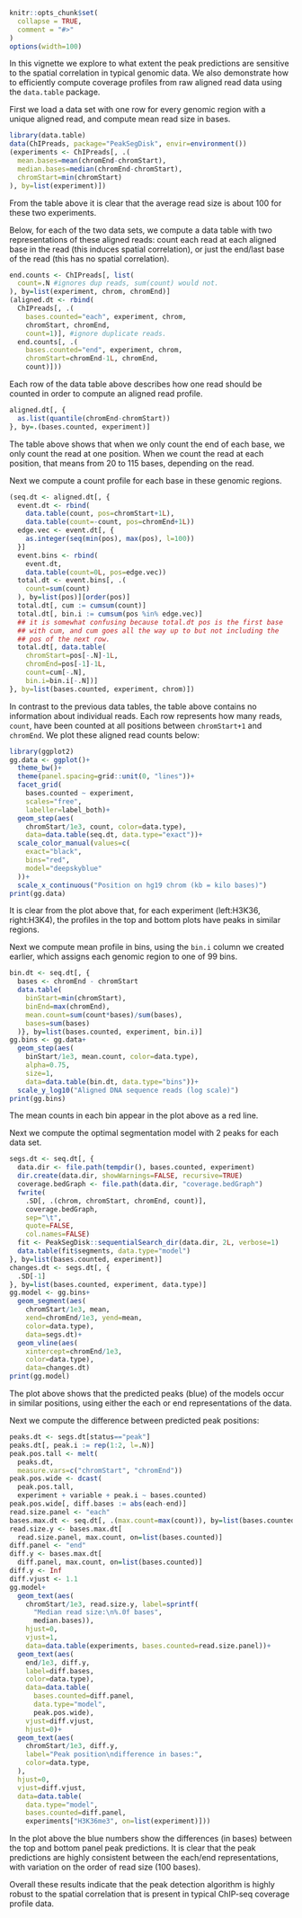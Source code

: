 <!--
%\VignetteEngine{knitr::knitr}
%\VignetteIndexEntry{Spatial correlation}
-->

```r
knitr::opts_chunk$set(
  collapse = TRUE,
  comment = "#>"
)
options(width=100)
```

In this vignette we explore to what extent the peak predictions are
sensitive to the spatial correlation in typical genomic data. We also
demonstrate how to efficiently compute coverage profiles from raw
aligned read data using the `data.table` package.

First we load a data set with one row for every genomic region with a
unique aligned read, and compute mean read size in bases.

```r
library(data.table)
data(ChIPreads, package="PeakSegDisk", envir=environment())
(experiments <- ChIPreads[, .(
  mean.bases=mean(chromEnd-chromStart),
  median.bases=median(chromEnd-chromStart),
  chromStart=min(chromStart)
), by=list(experiment)])
```

From the table above it is clear that the average read size is about
100 for these two experiments.

Below, for each of the two data sets, we compute a data table with two
representations of these aligned reads: count each read at each
aligned base in the read (this induces spatial correlation), or just
the end/last base of the read (this has no spatial correlation).

```r
end.counts <- ChIPreads[, list(
  count=.N #ignores dup reads, sum(count) would not.
), by=list(experiment, chrom, chromEnd)]
(aligned.dt <- rbind(
  ChIPreads[, .(
    bases.counted="each", experiment, chrom,
    chromStart, chromEnd,
    count=1)], #ignore duplicate reads.
  end.counts[, .(
    bases.counted="end", experiment, chrom,
    chromStart=chromEnd-1L, chromEnd,
    count)]))
```

Each row of the data table above describes how one read should be
counted in order to compute an aligned read profile. 

```r
aligned.dt[, {
  as.list(quantile(chromEnd-chromStart))
}, by=.(bases.counted, experiment)]
```

The table above shows that when we only count the end of each base, we
only count the read at one position. When we count the read at each
position, that means from 20 to 115 bases, depending on the read.

Next we compute a count profile for each base in these genomic
regions.

```r
(seq.dt <- aligned.dt[, {
  event.dt <- rbind(
    data.table(count, pos=chromStart+1L),
    data.table(count=-count, pos=chromEnd+1L))
  edge.vec <- event.dt[, {
    as.integer(seq(min(pos), max(pos), l=100))
  }]
  event.bins <- rbind(
    event.dt,
    data.table(count=0L, pos=edge.vec))
  total.dt <- event.bins[, .(
    count=sum(count)
  ), by=list(pos)][order(pos)]
  total.dt[, cum := cumsum(count)]
  total.dt[, bin.i := cumsum(pos %in% edge.vec)]
  ## it is somewhat confusing because total.dt pos is the first base
  ## with cum, and cum goes all the way up to but not including the
  ## pos of the next row.
  total.dt[, data.table(
    chromStart=pos[-.N]-1L,
    chromEnd=pos[-1]-1L,
    count=cum[-.N],
    bin.i=bin.i[-.N])]
}, by=list(bases.counted, experiment, chrom)])
```

In contrast to the previous data tables, the table above contains no
information about individual reads. Each row represents how many
reads, `count`, have been counted at all positions between
`chromStart+1` and `chromEnd`. We plot these aligned read counts
below:

```r
library(ggplot2)
gg.data <- ggplot()+
  theme_bw()+
  theme(panel.spacing=grid::unit(0, "lines"))+
  facet_grid(
    bases.counted ~ experiment,
    scales="free",
    labeller=label_both)+
  geom_step(aes(
    chromStart/1e3, count, color=data.type),
    data=data.table(seq.dt, data.type="exact"))+
  scale_color_manual(values=c(
    exact="black",
    bins="red",
    model="deepskyblue"
  ))+
  scale_x_continuous("Position on hg19 chrom (kb = kilo bases)")
print(gg.data)
```

It is clear from the plot above that, for each experiment (left:H3K36,
right:H3K4), the profiles in the top and bottom plots have peaks in
similar regions.

Next we compute mean profile in bins, using the `bin.i` column we
created earlier, which assigns each genomic region to one of 99 bins.

```r
bin.dt <- seq.dt[, {
  bases <- chromEnd - chromStart
  data.table(
    binStart=min(chromStart),
    binEnd=max(chromEnd),
    mean.count=sum(count*bases)/sum(bases),
    bases=sum(bases)
  )}, by=list(bases.counted, experiment, bin.i)]
gg.bins <- gg.data+
  geom_step(aes(
    binStart/1e3, mean.count, color=data.type),
    alpha=0.75,
    size=1,
    data=data.table(bin.dt, data.type="bins"))+
  scale_y_log10("Aligned DNA sequence reads (log scale)")
print(gg.bins)
```

The mean counts in each bin appear in the plot above as a red line.

Next we compute the optimal segmentation model with 2 peaks for each
data set.

```r
segs.dt <- seq.dt[, {
  data.dir <- file.path(tempdir(), bases.counted, experiment)
  dir.create(data.dir, showWarnings=FALSE, recursive=TRUE)
  coverage.bedGraph <- file.path(data.dir, "coverage.bedGraph")
  fwrite(
    .SD[, .(chrom, chromStart, chromEnd, count)],
    coverage.bedGraph,
    sep="\t",
    quote=FALSE,
    col.names=FALSE)
  fit <- PeakSegDisk::sequentialSearch_dir(data.dir, 2L, verbose=1)
  data.table(fit$segments, data.type="model")
}, by=list(bases.counted, experiment)]
changes.dt <- segs.dt[, {
  .SD[-1]
}, by=list(bases.counted, experiment, data.type)]
gg.model <- gg.bins+
  geom_segment(aes(
    chromStart/1e3, mean,
    xend=chromEnd/1e3, yend=mean,
    color=data.type),
    data=segs.dt)+
  geom_vline(aes(
    xintercept=chromEnd/1e3,
    color=data.type),
    data=changes.dt)
print(gg.model)
```

The plot above shows that the predicted peaks (blue) of the models
occur in similar positions, using either the each or end
representations of the data.

Next we compute the difference between predicted peak positions:

```r
peaks.dt <- segs.dt[status=="peak"]
peaks.dt[, peak.i := rep(1:2, l=.N)]
peak.pos.tall <- melt(
  peaks.dt,
  measure.vars=c("chromStart", "chromEnd"))
peak.pos.wide <- dcast(
  peak.pos.tall,
  experiment + variable + peak.i ~ bases.counted)
peak.pos.wide[, diff.bases := abs(each-end)]
read.size.panel <- "each"
bases.max.dt <- seq.dt[, .(max.count=max(count)), by=list(bases.counted)]
read.size.y <- bases.max.dt[
  read.size.panel, max.count, on=list(bases.counted)]
diff.panel <- "end"
diff.y <- bases.max.dt[
  diff.panel, max.count, on=list(bases.counted)]
diff.y <- Inf
diff.vjust <- 1.1
gg.model+
  geom_text(aes(
    chromStart/1e3, read.size.y, label=sprintf(
      "Median read size:\n%.0f bases",
      median.bases)),
    hjust=0,
    vjust=1,
    data=data.table(experiments, bases.counted=read.size.panel))+
  geom_text(aes(
    end/1e3, diff.y,
    label=diff.bases,
    color=data.type),
    data=data.table(
      bases.counted=diff.panel,
      data.type="model",
      peak.pos.wide),
    vjust=diff.vjust,
    hjust=0)+
  geom_text(aes(
    chromStart/1e3, diff.y,
    label="Peak position\ndifference in bases:",
    color=data.type,
  ),
  hjust=0,
  vjust=diff.vjust,
  data=data.table(
    data.type="model",
    bases.counted=diff.panel,
    experiments["H3K36me3", on=list(experiment)]))
```

In the plot above the blue numbers show the differences (in bases)
between the top and bottom panel peak predictions. It is clear that
the peak predictions are highly consistent between the each/end
representations, with variation on the order of read size (100 bases).

Overall these results indicate that the peak detection algorithm is
highly robust to the spatial correlation that is present in typical
ChIP-seq coverage profile data.
